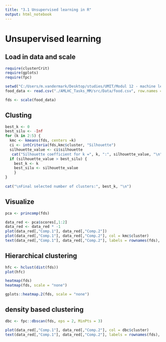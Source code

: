 ```yaml
---
title: "3.1 Unsupervised learning in R"
output: html_notebook
---
```


# Unsupervised learning

## Load in data and scale


```r
require(clusterCrit)
require(gplots)
require(fpc)

setwd("C:/Users/m.vandermark/Desktop/studies/UMIT/Modul 12 - machine learning applications")
food_data <- read.csv("./AMLHC_Tasks_MM/src/Data/food.csv", row.names = 1)

fds <- scale(food_data)
```
## Clusting
```r
best_k <- 0
best_silu <- -Inf
for (k in 2:5) {
  kmc <- kmeans(fds, centers =k)
  ci <- intCriteria(fds,kmc$cluster, "Silhouette")
  silhouette_value <- ci$silhouette
   cat("Silhouette coefficient for k =", k, ":", silhouette_value, "\n")
  if (silhouette_value > best_silu) {
    best_k <- k
    best_silu <- silhouette_value
    }
}
  
cat("\nFinal selected number of clusters:", best_k, "\n")

```


## Visualize
```r

pca <- princomp(fds)

data_red <- pca$scores[,1:2]
data_red <- data_red * -1
plot(data_red[,"Comp.1"], data_red[,"Comp.2"])
plot(data_red[,"Comp.1"], data_red[,"Comp.2"], col = kmc$cluster)
text(data_red[,"Comp.1"], data_red[,"Comp.2"], labels = rownames(fds), cex = 0.5)

```


## Hierarchical clustering
```r

hfc <- hclust(dist(fds))
plot(hfc)

heatmap(fds)
heatmap(fds, scale = "none")

gplots::heatmap.2(fds, scale = "none")

```

## density based clustering
```r

dbc <- fpc::dbscan(fds, eps = 2, MinPts = 3)

plot(data_red[,"Comp.1"], data_red[,"Comp.2"], col = dbc$cluster)
text(data_red[,"Comp.1"], data_red[,"Comp.2"], labels = rownames(fds), cex = 0.5)


```